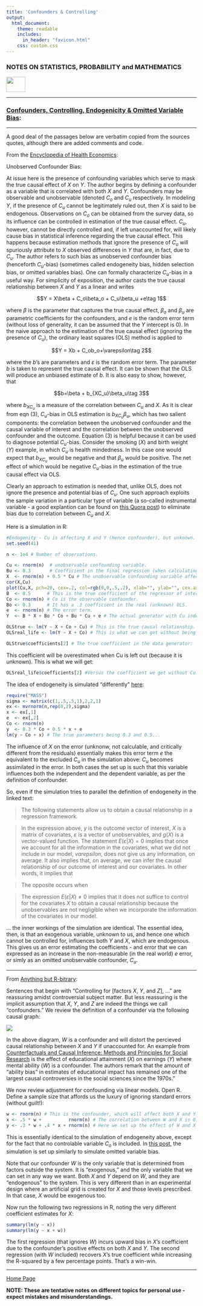 ```yaml
---
title: 'Confounders & Controlling'
output: 
  html_document:
    theme: readable
    includes:
      in_header: "favicon.html" 
    css: custom.css
---
```



### **NOTES ON STATISTICS, PROBABILITY and MATHEMATICS**

<a href="http://rinterested.github.io/statistics/index.html">
<img HEIGHT="40" WIDTH="50" src="logo.PNG"></a>

---

### [Confounders, Controlling, Endogenicity & Omitted Variable Bias](http://www.indiana.edu/~educy520/sec5982/week_2/variable_types.pdf):

---

A good deal of the passages below are verbatim copied from the sources quotes, although there are added comments and code.

From the [Encyclopedia of Health Economics](https://www.elsevier.com/books/encyclopedia-of-health-economics/culyer/978-0-12-375678-7):


Unobserved Confounder Bias:

At issue here is the presence of confounding variables which serve to mask the true causal effect of $X$ on $Y.$ The author begins by defining a confounder as a variable that is correlated with both $X$ and $Y.$ Confounders may be observable and unobservable (denoted $C_o$ and $C_u$ respectively. In modeling $Y,$ if the presence of $C_u$ cannot be legitimately ruled out, then $X$ is said to be endogenous. Observations on $C_o$ can be obtained from the survey data, so its influence can be controlled in estimation of the true causal effect. $C_u,$ however, cannot be directly controlled and, if left unaccounted for, will likely cause bias in statistical inference regarding the true causal effect. This happens because estimation methods that ignore the presence of $C_u$ will spuriously attribute to $X$ observed differences in $Y$ that are, in fact, due to $C_u.$ The author refers to such bias as unobserved confounder bias (henceforth $C_u$-bias) (sometimes called endogeneity bias, hidden selection bias, or omitted variables bias). One can formally characterize $C_u$-bias in a useful way. For simplicity of exposition, the author casts the true causal relationship between $X$ and $Y$ as a linear and writes

$$Y = X\beta + C_o\beta_o + C_u\beta_u +e\tag 1$$

where $\beta$ is the parameter that captures the true causal effect, $\beta_o$ and $\beta_u$ are parametric coefficients for the confounders, and $e$ is the random error term (without loss of generality, it can be assumed that the $Y$ intercept is $0$). In the naive approach to the estimation of the true causal effect (ignoring the presence of $C_u$), the ordinary least squares (OLS) method is applied to 

$$Y = Xb + C_ob_o+\varepsilon\tag 2$$

where the $b$'s are parameters and $\varepsilon$ is the random error term. The parameter $b$ is taken to represent the true causal effect. It can be shown that the OLS will produce an unbiased estimate of $b.$ It is also easy to show, however, that

$$b=\beta + b_{XC_u}\beta_u\tag 3$$

where $b_{XC_u}$ is a measure of the correlation between $C_u$ and $X.$ As it is clear from eqn (3), $C_u$-bias in OLS estimation is $b_{XC_u}\beta_u,$ which has two salient components: the correlation between the unobserved confounder and the causal variable of interest and the correlation between the unobserved confounder and the outcome. Equation (3) is helpful because it can be used to diagnose potential $C_u$-bias. Consider the smoking ($X$) and birth weight ($Y$) example, in which $C_u$ is health mindedness. In this case one would expect that $b_{XC_u}$ would be negative and that $\beta_u$ would be positive. The net effect of which would be negative $C_u$-bias in the estimation of the true causal effect via OLS.

Clearly an approach to estimation is needed that, unlike OLS, does not ignore the presence and potential bias of $C_u.$ One such approach exploits the sample variation in a particular type of variable (a so-called instrumental variable - a good explantion can be found on [this Quora post](http://qr.ae/TUTR3p)) to eliminate bias due to correlation between $C_u$ and $X.$

Here is a simulation in R:

```r
#Endogenity - Cu is affecting X and Y (hence confounder), but unknown.
set.seed(41)

n <- 1e4 # Number of observations.

Cu <- rnorm(n)  # unobservable confounding variable.
Bu <- 0.3       # Coefficient in the final regression (when calculating the true OLS)
X  <- rnorm(n) + 0.5 * Cu # The unobservable confounding variable affect the regressor of interest. It is correlated approximately 50% with the confounding variable.
cor(X,Cu)
plot(Cu,X, pch=20, cex=.2, col=rgb(0,0,.5,.2), xlab="", ylab="", cex.axis=0.7, tck=-.01, main="Correlation of the regressor with the confounder", cex.main=.7)
B  <- 0.5      # This is the true coefficient of the regressor of interest.
Co <- rnorm(n) # Co is the observable confounder.
Bo <- 0.3      # It has a .3 coefficient in the real (unknown) OLS.
e  <- rnorm(n) # The error term.
Y  <- B * X + Bo * Co + Bu * Cu + e # The actual generator with Cu indeed influencing Y.

OLStrue <- lm(Y ~ X + Co + Cu) # This is the true causal relationship.
OLSreal_life <- lm(Y ~ X + Co) # This is what we can get without being aware of Cu.

OLStrue$coefficients[2] # The true coefficient in the data generator:
```
This coefficient will be overestimated when Cu is left out (because it is unknown). This is what we will get:

```r
OLSreal_life$coefficients[2] #Versus the coefficient we get without Cu:
```

The idea of endogeneity is simulated "differently" [here](https://blog.stata.com/2016/05/23/understanding-omitted-confounders-endogeneity-omitted-variable-bias-and-related-concepts/):

```r
require("MASS")
sigma <- matrix(c(1,.5,.5,1),2,2,1)
ex <- mvrnorm(n,rep(0,2),sigma)
x <- ex[,1]
e  <- ex[,2]
Co <- rnorm(n)
y  <- 0.3 * Co + 0.5 * x + e
lm(y ~ Co + x) # The true parameters being 0.3 and 0.5...
```

The influence of $X$ on the error (unknonw, not calculable, and critically different from the residuals) essentially makes this error term $e$ the equivalent to the excluded $C_u$ in the simulation above: $C_u$ becomes assimilated in the error. In both cases the set up is such that this variable influences both the independent and the dependent variable, as per the definition of confounder.

So, even if the simulation tries to parallel the definition of endogeneity in the linked text:

>The following statements allow us to obtain a causal relationship in a regression framework.

\begin{eqnarray*} 
y &=& g\left(X\right) + \varepsilon \\ 
E\left(\varepsilon|X\right) &=& 0 
\end{eqnarray*}

>In the expression above, $y$ is the outcome vector of interest, $X$ is a matrix of covariates, $\varepsilon$ is a vector of unobservables, and $g(X)$ is a vector-valued function. The statement $E(\varepsilon \vert X)=0$ implies that once we account for all the information in the covariates, what we did not include in our model, $varepsilon,$ does not give us any information, on average. It also implies that, on average, we can infer the causal relationship of our outcome of interest and our covariates. In other words, it implies that

\begin{equation*} 
E\left(y|X\right) = g\left(X\right) 
\end{equation*}

>The opposite occurs when

\begin{eqnarray*} 
y &=& g\left(X\right) + \varepsilon \\ 
E\left(\varepsilon|X\right) &\neq& 0 
\end{eqnarray*}

>The expression $E(\varepsilon \vert X)≠0$ implies that it does not suffice to control for the covariates $X$ to obtain a causal relationship because the unobservables are not negligible when we incorporate the information of the covariates in our model.

... the inner workings of the simulation are identical. The essential idea, then, is that an exogenous variable, unknown to us, and hence one which cannot be controlled for, influences both $Y$ and $X,$ which are endogenous. This gives us an error estimating the coefficients - and error that we can expressed as an increase in the non-measurable (in the real world) $e$ error, or simly as an omitted unobservable confounder, $C_u.$


---

From [Anything but R-bitrary](http://anythingbutrbitrary.blogspot.com/2016/01/how-to-create-confounders-with.html):

Sentences that begin with "Controlling for [factors $X,$ $Y,$ and $Z$], ..." are reassuring amidst controversial subject matter. But less reassuring is the implicit assumption that $X,$ $Y,$ and $Z$ are indeed the things we call "confounders." We review the definition of a confounder via the following causal graph: 

<img src="https://camo.githubusercontent.com/45d3837d821a11dcffedaddafdd9ff706571e0d6/687474703a2f2f342e62702e626c6f6773706f742e636f6d2f2d59306f53714572337a4e6b2f566e38552d7a2d4a4b6d492f41414141414141414333412f3467484b434e7952686d772f733332302f636f6e666f756e6465722e504e47">

In the above diagram, $W$ is a confounder and will distort the percieved causal relationship between $X$ and $Y$ if unaccounted for. An example from [Counterfactuals and Causal Inference: Methods and Principles for Social Research](https://www.amazon.com/Counterfactuals-Causal-Inference-Principles-Analytical/dp/0521671930) is the effect of educational attainment ($X$) on earnings ($Y$) where mental ability ($W$) is a confounder. The authors remark that the amount of "ability bias" in estimates of educational impact has remained one of the largest causal controversies in the social sciences since the 1970s." 

We now review adjustment for confounding via linear models. Open R. Define a sample size that affords us the luxury of ignoring standard errors (without guilt!):

```r
w <- rnorm(n) # This is the confounder, which will affect both X and Y.
x <- .5 * w +          rnorm(n) # The correlation between W and X is 0.5.
y <- .3 * w + .4 * x + rnorm(n) # Here we set up the effect of W and X on the Y variable.
```

This is essentially identical to the simulation of endogeneity above, except for the fact that no controlable variable $C_o$ is included. In [this post](https://blog.stata.com/2016/05/23/understanding-omitted-confounders-endogeneity-omitted-variable-bias-and-related-concepts/), the simulation is set up similarly to simulate omitted variable bias.

Note that our confounder $W$ is the only variable that is determined from factors outside the system. It is "exogenous," and the only variable that we can set in any way we want. Both $X$ and $Y$ depend on $W,$ and they are "endogenous" to the system. This is very different than in an experimental design where an artificial grid is created for $X$ and those levels prescribed. In that case, $X$ would be exogenous too. 

Now run the following two regressions in R, noting the very different coefficient estimates for $X:$

```r
summary(lm(y ~ x))
summary(lm(y ~ x + w))
```

The first regression (that ignores $W$) incurs upward bias in $X$'s coefficient due to the confounder's positive effects on both $X$ and $Y.$ The second regression (with $W$ included) recovers $X$'s true coefficient while increasing the R-squared by a few percentage points. That's a win-win. 

---
<a href="http://rinterested.github.io/statistics/index.html">Home Page</a>

**NOTE: These are tentative notes on different topics for personal use - expect mistakes and misunderstandings.**